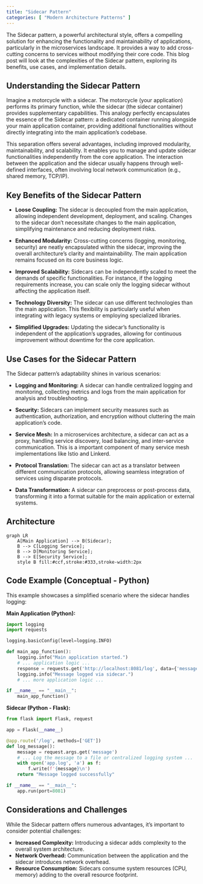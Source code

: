 ```yaml
---
title: "Sidecar Pattern"
categories: [ "Modern Architecture Patterns" ]
---
```


The Sidecar pattern, a powerful architectural style, offers a compelling solution for enhancing the functionality and maintainability of applications, particularly in the microservices landscape. It provides a way to add cross-cutting concerns to services without modifying their core code. This blog post will look at the complexities of the Sidecar pattern, exploring its benefits, use cases, and implementation details.

## Understanding the Sidecar Pattern

Imagine a motorcycle with a sidecar. The motorcycle (your application) performs its primary function, while the sidecar (the sidecar container) provides supplementary capabilities. This analogy perfectly encapsulates the essence of the Sidecar pattern: a dedicated container running alongside your main application container, providing additional functionalities without directly integrating into the main application's codebase.

This separation offers several advantages, including improved modularity, maintainability, and scalability. It enables you to manage and update sidecar functionalities independently from the core application. The interaction between the application and the sidecar usually happens through well-defined interfaces, often involving local network communication (e.g., shared memory, TCP/IP).

## Key Benefits of the Sidecar Pattern

-   **Loose Coupling:** The sidecar is decoupled from the main application, allowing independent development, deployment, and scaling. Changes to the sidecar don't necessitate changes to the main application, simplifying maintenance and reducing deployment risks.

-   **Enhanced Modularity:** Cross-cutting concerns (logging, monitoring, security) are neatly encapsulated within the sidecar, improving the overall architecture's clarity and maintainability. The main application remains focused on its core business logic.

-   **Improved Scalability:** Sidecars can be independently scaled to meet the demands of specific functionalities. For instance, if the logging requirements increase, you can scale only the logging sidecar without affecting the application itself.

-   **Technology Diversity:** The sidecar can use different technologies than the main application. This flexibility is particularly useful when integrating with legacy systems or employing specialized libraries.

-   **Simplified Upgrades:** Updating the sidecar's functionality is independent of the application's upgrades, allowing for continuous improvement without downtime for the core application.

## Use Cases for the Sidecar Pattern

The Sidecar pattern's adaptability shines in various scenarios:

-   **Logging and Monitoring:** A sidecar can handle centralized logging and monitoring, collecting metrics and logs from the main application for analysis and troubleshooting.

-   **Security:** Sidecars can implement security measures such as authentication, authorization, and encryption without cluttering the main application's code.

-   **Service Mesh:** In a microservices architecture, a sidecar can act as a proxy, handling service discovery, load balancing, and inter-service communication. This is a important component of many service mesh implementations like Istio and Linkerd.

-   **Protocol Translation:** The sidecar can act as a translator between different communication protocols, allowing seamless integration of services using disparate protocols.

-   **Data Transformation:** A sidecar can preprocess or post-process data, transforming it into a format suitable for the main application or external systems.

## Architecture

```mermaid
graph LR
    A[Main Application] --> B(Sidecar);
    B --> C[Logging Service];
    B --> D[Monitoring Service];
    B --> E[Security Service];
    style B fill:#ccf,stroke:#333,stroke-width:2px
```

## Code Example (Conceptual - Python)

This example showcases a simplified scenario where the sidecar handles logging:

**Main Application (Python):**

``` python
import logging
import requests

logging.basicConfig(level=logging.INFO)

def main_app_function():
    logging.info("Main application started.")
    # ... application logic ...
    response = requests.get('http://localhost:8081/log', data={'message': 'Something happened in the main app'})
    logging.info("Message logged via sidecar.")
    # ... more application logic ...

if __name__ == "__main__":
    main_app_function()
```

**Sidecar (Python - Flask):**

``` python
from flask import Flask, request

app = Flask(__name__)

@app.route('/log', methods=['GET'])
def log_message():
    message = request.args.get('message')
    # ... Log the message to a file or centralized logging system ...
    with open('app.log', 'a') as f:
        f.write(f'{message}\n')
    return "Message logged successfully"

if __name__ == "__main__":
    app.run(port=8081)
```

## Considerations and Challenges

While the Sidecar pattern offers numerous advantages, it's important to consider potential challenges:

-   **Increased Complexity:** Introducing a sidecar adds complexity to the overall system architecture.
-   **Network Overhead:** Communication between the application and the sidecar introduces network overhead.
-   **Resource Consumption:** Sidecars consume system resources (CPU, memory) adding to the overall resource footprint.



